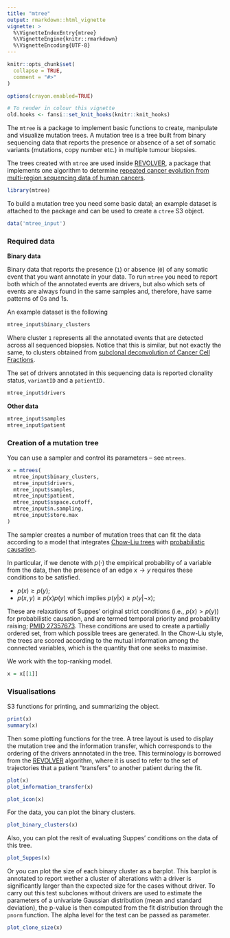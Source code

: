 ```yaml
---
title: "mtree"
output: rmarkdown::html_vignette
vignette: >
  %\VignetteIndexEntry{mtree}
  %\VignetteEngine{knitr::rmarkdown}
  %\VignetteEncoding{UTF-8}
---
```


```r
knitr::opts_chunk$set(
  collapse = TRUE,
  comment = "#>"
)

options(crayon.enabled=TRUE)
```

```r
# To render in colour this vignette
old.hooks <- fansi::set_knit_hooks(knitr::knit_hooks)
```

The `mtree` is a package to implement basic functions to create, manipulate and visualize mutation trees. A mutation tree is a tree built from  binary sequencing data that reports the presence or absence of a set of somatic variants (mutations, copy number etc.) in multiple tumour biopsies.

The trees created with `mtree` are used inside [REVOLVER](https://github.com/caravagn/revolver), a package that implements one algorithm to determine [repeated cancer evolution from multi-region sequencing data of human cancers](https://www.nature.com/articles/s41592-018-0108-x). 


```r
library(mtree)
```

To build a mutation tree you need some basic datal; an example dataset is attached to the package and can be used to create a `ctree` S3 object.
```r
data('mtree_input')
```
### Required data

**Binary data**

Binary data that reports the presence (`1`) or absence (`0`) of any somatic event that you want annotate in your data. To run `mtree` you need to report both which of the annotated events are drivers, but also which sets of events are always found in the same samples and, therefore, have same patterns of 0s and 1s.

An example dataset is the following
```r
mtree_input$binary_clusters
```
Where cluster `1` represents  all the annotated events that are detected across all sequenced biopsies. Notice that this is similar, but not exactly the same, to clusters obtained from [subclonal deconvolution of Cancer Cell Fractions](https://caravagn.github.io/ctree).

The set of drivers annotated in this sequencing data is reported clonality status, `variantID` and a `patientID.`
```r
mtree_input$drivers
```

**Other data**

```r
mtree_input$samples
mtree_input$patient
```

### Creation of a mutation tree

You can use a sampler and control its parameters -- see `mtrees`.
```r
x = mtrees(
  mtree_input$binary_clusters, 
  mtree_input$drivers,
  mtree_input$samples,
  mtree_input$patient,
  mtree_input$sspace.cutoff,
  mtree_input$n.sampling,
  mtree_input$store.max
)
```

The sampler creates a number of mutation trees that can fit the data according to a model that integrates [Chow-Liu trees](https://en.wikipedia.org/wiki/Chow%E2%80%93Liu_tree) with [probabilistic causation](https://plato.stanford.edu/entries/causation-probabilistic/).

In particular, if we denote with $p(\cdot)$ the empirical probability of a variable from the data, then the presence of an edge $x \to y$ requires these conditions to be satisfied.

- $p(x) \geq p(y)$;
- $p(x,y) \geq p(x)p(y)$ which implies $p(y|x) \geq p(y|\neg x)$;

These are relaxations of Suppes' original strict conditions (i.e., $p(x) > p(y)$)  for probabilistic causation, and are termed temporal priority and probability raising; [PMID 27357673](https://www.pnas.org/content/113/28/E4025). These conditions are used to create a partially ordered set, from which possible trees are generated. In the Chow-Liu style, the trees are scored according to the mutual information among the connected variables, which is the quantity that one seeks to maximise.

We work with the top-ranking model.
```r
x = x[[1]]
```

### Visualisations

S3 functions for printing, and summarizing the object.
```r
print(x)
summary(x)
```

Then some plotting functions for the tree. A tree layout is used to display the mutation tree and the information transfer, which corresponds to the ordering of the drivers annnotated in the tree. This terminology is borrowed from the [REVOLVER](https://github.com/caravagn/revolver) algorithm, where it is used to refer to the set of trajectories that a patient "transfers" to another patient during the fit.
```r
plot(x)
plot_information_transfer(x)
```
```r
plot_icon(x)
```

For the data, you can plot the binary clusters.
```r
plot_binary_clusters(x)
```

Also, you can plot the reslt of evaluating Suppes' conditions on the data of this tree.
```r
plot_Suppes(x)
```


Or you can plot the size of each binary cluster as a barplot. This barplot is annotated to report wether a cluster of alterations with a driver is significantly larger than the expected size for the cases without driver. To carry out this test subclones without drivers are used to estimate the parameters of a univariate Gaussian distribution (mean and standard deviation), the p-value is then computed from the fit distribution through the `pnorm` function. The alpha level for the test can be passed as parameter.

```r
plot_clone_size(x)
```
